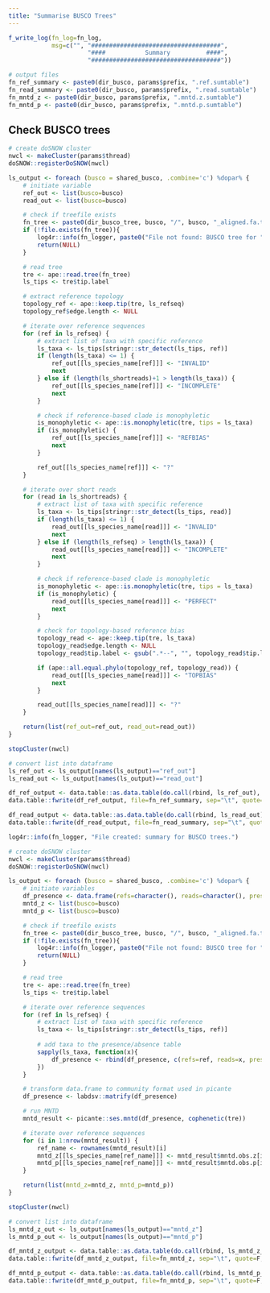 ```yaml
---
title: "Summarise BUSCO Trees"
---
```


```r
f_write_log(fn_log=fn_log,
            msg=c("", "####################################",
                      "####           Summary          ####",
                      "####################################"))

# output files
fn_ref_summary <- paste0(dir_busco, params$prefix, ".ref.sumtable")
fn_read_summary <- paste0(dir_busco, params$prefix, ".read.sumtable")
fn_mntd_z <- paste0(dir_busco, params$prefix, ".mntd.z.sumtable")
fn_mntd_p <- paste0(dir_busco, params$prefix, ".mntd.p.sumtable")
```

## Check BUSCO trees
```r
# create doSNOW cluster
nwcl <- makeCluster(params$thread)
doSNOW::registerDoSNOW(nwcl)

ls_output <- foreach (busco = shared_busco, .combine='c') %dopar% {
    # initiate variable
    ref_out <- list(busco=busco)
    read_out <- list(busco=busco)

    # check if treefile exists
    fn_tree <- paste0(dir_busco_tree, busco, "/", busco, "_aligned.fa.treefile")
    if (!file.exists(fn_tree)){
        log4r::info(fn_logger, paste0("File not found: BUSCO tree for ", busco, ". Skipped."))
        return(NULL)
    }

    # read tree
    tre <- ape::read.tree(fn_tree)
    ls_tips <- tre$tip.label

    # extract reference topology
    topology_ref <- ape::keep.tip(tre, ls_refseq)
    topology_ref$edge.length <- NULL

    # iterate over reference sequences
    for (ref in ls_refseq) {
        # extract list of taxa with specific reference
        ls_taxa <- ls_tips[stringr::str_detect(ls_tips, ref)]
        if (length(ls_taxa) <= 1) {
            ref_out[[ls_species_name[ref]]] <- "INVALID"
            next
        } else if (length(ls_shortreads)+1 > length(ls_taxa)) {
            ref_out[[ls_species_name[ref]]] <- "INCOMPLETE"
            next
        }

        # check if reference-based clade is monophyletic
        is_monophyletic <- ape::is.monophyletic(tre, tips = ls_taxa)
        if (is_monophyletic) {
            ref_out[[ls_species_name[ref]]] <- "REFBIAS"
            next
        }

        ref_out[[ls_species_name[ref]]] <- "?"
    }

    # iterate over short reads
    for (read in ls_shortreads) {
        # extract list of taxa with specific reference
        ls_taxa <- ls_tips[stringr::str_detect(ls_tips, read)]
        if (length(ls_taxa) <= 1) {
            read_out[[ls_species_name[read]]] <- "INVALID"
            next
        } else if (length(ls_refseq) > length(ls_taxa)) {
            read_out[[ls_species_name[read]]] <- "INCOMPLETE"
            next
        }

        # check if reference-based clade is monophyletic
        is_monophyletic <- ape::is.monophyletic(tre, tips = ls_taxa)
        if (is_monophyletic) {
            read_out[[ls_species_name[read]]] <- "PERFECT"
            next
        }

        # check for topology-based reference bias
        topology_read <- ape::keep.tip(tre, ls_taxa)
        topology_read$edge.length <- NULL
        topology_read$tip.label <- gsub(".*--", "", topology_read$tip.label)

        if (ape::all.equal.phylo(topology_ref, topology_read)) {
            read_out[[ls_species_name[read]]] <- "TOPBIAS"
            next
        }

        read_out[[ls_species_name[read]]] <- "?"
    }

    return(list(ref_out=ref_out, read_out=read_out))
}

stopCluster(nwcl)

# convert list into dataframe
ls_ref_out <- ls_output[names(ls_output)=="ref_out"]
ls_read_out <- ls_output[names(ls_output)=="read_out"]

df_ref_output <- data.table::as.data.table(do.call(rbind, ls_ref_out), fill=TRUE)
data.table::fwrite(df_ref_output, file=fn_ref_summary, sep="\t", quote=F, row.names=F)

df_read_output <- data.table::as.data.table(do.call(rbind, ls_read_out), fill=TRUE)
data.table::fwrite(df_read_output, file=fn_read_summary, sep="\t", quote=F, row.names=F)

log4r::info(fn_logger, "File created: summary for BUSCO trees.")
```

```r
# create doSNOW cluster
nwcl <- makeCluster(params$thread)
doSNOW::registerDoSNOW(nwcl)

ls_output <- foreach (busco = shared_busco, .combine='c') %dopar% {
    # initiate variables
    df_presence <- data.frame(refs=character(), reads=character(), present=numeric())
    mntd_z <- list(busco=busco)
    mntd_p <- list(busco=busco)

    # check if treefile exists
    fn_tree <- paste0(dir_busco_tree, busco, "/", busco, "_aligned.fa.treefile")
    if (!file.exists(fn_tree)){
        log4r::info(fn_logger, paste0("File not found: BUSCO tree for ", busco, ". Skipped."))
        return(NULL)
    }

    # read tree
    tre <- ape::read.tree(fn_tree)
    ls_tips <- tre$tip.label

    # iterate over reference sequences
    for (ref in ls_refseq) {
        # extract list of taxa with specific reference
        ls_taxa <- ls_tips[stringr::str_detect(ls_tips, ref)]
        
        # add taxa to the presence/absence table
        sapply(ls_taxa, function(x){
            df_presence <- rbind(df_presence, c(refs=ref, reads=x, present=1))
        })
    }

    # transform data.frame to community format used in picante
    df_presence <- labdsv::matrify(df_presence)

    # run MNTD
    mntd_result <- picante::ses.mntd(df_presence, cophenetic(tre))

    # iterate over reference sequences
    for (i in 1:nrow(mntd_result)) {
        ref_name <- rownames(mntd_result)[i]
        mntd_z[[ls_species_name[ref_name]]] <- mntd_result$mntd.obs.z[i]
        mntd_p[[ls_species_name[ref_name]]] <- mntd_result$mntd.obs.p[i]
    }

    return(list(mntd_z=mntd_z, mntd_p=mntd_p))
}

stopCluster(nwcl)

# convert list into dataframe
ls_mntd_z_out <- ls_output[names(ls_output)=="mntd_z"]
ls_mntd_p_out <- ls_output[names(ls_output)=="mntd_p"]

df_mntd_z_output <- data.table::as.data.table(do.call(rbind, ls_mntd_z_out), fill=TRUE)
data.table::fwrite(df_mntd_z_output, file=fn_mntd_z, sep="\t", quote=F, row.names=F)

df_mntd_p_output <- data.table::as.data.table(do.call(rbind, ls_mntd_p_out), fill=TRUE)
data.table::fwrite(df_mntd_p_output, file=fn_mntd_p, sep="\t", quote=F, row.names=F)
```
